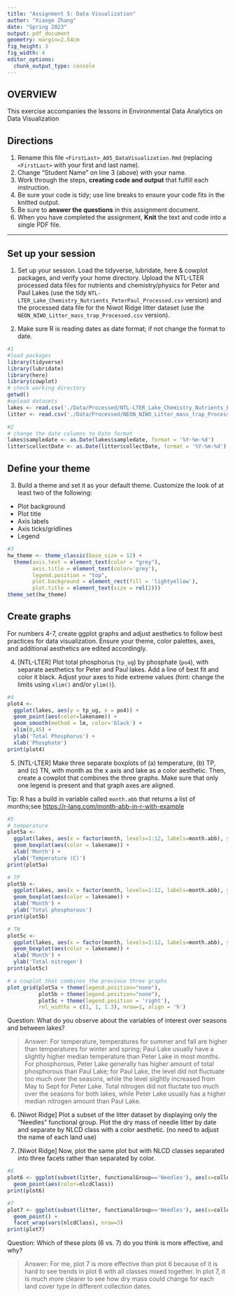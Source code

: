 ```yaml
---
title: "Assignment 5: Data Visualization"
author: "Xiaoge Zhang"
date: "Spring 2023"
output: pdf_document
geometry: margin=2.54cm
fig_height: 3
fig_width: 4
editor_options: 
  chunk_output_type: console
---
```


## OVERVIEW

This exercise accompanies the lessons in Environmental Data Analytics on Data Visualization 

## Directions
1.  Rename this file `<FirstLast>_A05_DataVisualization.Rmd` (replacing `<FirstLast>` with your first and last name).
2. Change "Student Name" on line 3 (above) with your name.
3. Work through the steps, **creating code and output** that fulfill each instruction.
4. Be sure your code is tidy; use line breaks to ensure your code fits in the knitted output.
5. Be sure to **answer the questions** in this assignment document.
6. When you have completed the assignment, **Knit** the text and code into a single PDF file.

---

## Set up your session 

1. Set up your session. Load the tidyverse, lubridate, here & cowplot packages, and verify your home directory. Upload the NTL-LTER processed data files for nutrients and chemistry/physics for Peter and Paul Lakes (use the tidy `NTL-LTER_Lake_Chemistry_Nutrients_PeterPaul_Processed.csv` version) and the processed data file for the Niwot Ridge litter dataset (use the `NEON_NIWO_Litter_mass_trap_Processed.csv` version). 

2. Make sure R is reading dates as date format; if not change the format to date.

```r
#1 
#load packages
library(tidyverse)
library(lubridate)
library(here)
library(cowplot)
# check working directory
getwd()
#upload datasets
lakes <- read.csv('./Data/Processed/NTL-LTER_Lake_Chemistry_Nutrients_PeterPaul_Processed.csv', stringsAsFactors = TRUE)
litter <- read.csv('./Data/Processed/NEON_NIWO_Litter_mass_trap_Processed.csv', stringsAsFactors = TRUE)

#2 
# change the date columns to Date format
lakes$sampledate <- as.Date(lakes$sampledate, format = '%Y-%m-%d')
litter$collectDate <- as.Date(litter$collectDate, format = '%Y-%m-%d')
```

## Define your theme
3. Build a theme and set it as your default theme. Customize the look of at least two of the following: 
 * Plot background
 * Plot title
 * Axis labels
 * Axis ticks/gridlines
 * Legend

```r
#3 
hw_theme <- theme_classic(base_size = 12) +
  theme(axis.text = element_text(color = "grey"), 
        axis.title = element_text(color='grey'),
        legend.position = "top", 
        plot.background = element_rect(fill = 'lightyellow'), 
        plot.title = element_text(size = rel(2))) 
theme_set(hw_theme)
```

## Create graphs
For numbers 4-7, create ggplot graphs and adjust aesthetics to follow best practices for data visualization. Ensure your theme, color palettes, axes, and additional aesthetics are edited accordingly.

4. [NTL-LTER] Plot total phosphorus (`tp_ug`) by phosphate (`po4`), with separate aesthetics for Peter and Paul lakes. Add a line of best fit and color it black. Adjust your axes to hide extreme values (hint: change the limits using `xlim()` and/or `ylim()`).

```r
#4 
plot4 <- 
  ggplot(lakes, aes(y = tp_ug, x = po4)) +
  geom_point(aes(color=lakename)) + 
  geom_smooth(method = lm, color='black') +
  xlim(0,45) +
  ylab('Total Phosphorus') + 
  xlab('Phosphate')
print(plot4)
```


5. [NTL-LTER] Make three separate boxplots of (a) temperature, (b) TP, and (c) TN, with month as the x axis and lake as a color aesthetic. Then, create a cowplot that combines the three graphs. Make sure that only one legend is present and that graph axes are aligned. 

Tip: R has a build in variable called `month.abb` that returns a list of months;see <https://r-lang.com/month-abb-in-r-with-example>

```r
#5 
# temperature
plot5a <-
  ggplot(lakes, aes(x = factor(month, levels=1:12, labels=month.abb), y = temperature_C)) +
  geom_boxplot(aes(color = lakename)) + 
  xlab('Month') + 
  ylab('Temperature (C)')
print(plot5a)

# TP
plot5b <-
  ggplot(lakes, aes(x = factor(month, levels=1:12, labels=month.abb), y = tp_ug)) +
  geom_boxplot(aes(color = lakename)) + 
  xlab('Month') + 
  ylab('Total phosphorous')
print(plot5b)

# TN
plot5c <-
  ggplot(lakes, aes(x = factor(month, levels=1:12, labels=month.abb), y = tn_ug)) +
  geom_boxplot(aes(color = lakename)) + 
  xlab('Month') + 
  ylab('Total nitrogen')
print(plot5c)

# a cowplot that combines the previous three graphs
plot_grid(plot5a + theme(legend.position="none"), 
          plot5b + theme(legend.position="none"), 
          plot5c + theme(legend.position = 'right'), 
          rel_widths = c(1, 1, 1.3), nrow=1, align = 'h')
```

Question: What do you observe about the variables of interest over seasons and between lakes? 

> Answer: For temperature, temperatures for summer and fall are higher than temperatures for winter and spring; Paul Lake usually have a slightly higher median temperature than Peter Lake in most months. For phosphorous, Peter Lake generally has higher amount of total phosphorous than Paul Lake; for Paul Lake, the level did not fluctuate too much over the seasons, while the level slightly increased from May to Sept for Peter Lake. Total nitrogen did not fluctate too much over the seasons for both lakes, while Peter Lake usually has a higher median nitrogen amount than Paul Lake. 

6. [Niwot Ridge] Plot a subset of the litter dataset by displaying only the "Needles" functional group. Plot the dry mass of needle litter by date and separate by NLCD class with a color aesthetic. (no need to adjust the name of each land use)

7. [Niwot Ridge] Now, plot the same plot but with NLCD classes separated into three facets rather than separated by color. 

```r
#6
plot6 <- ggplot(subset(litter, functionalGroup=='Needles'), aes(x=collectDate, y=dryMass)) + 
  geom_point(aes(color=nlcdClass))
print(plot6)

#7
plot7 <- ggplot(subset(litter, functionalGroup=='Needles'), aes(x=collectDate, y=dryMass)) +
  geom_point() +
  facet_wrap(vars(nlcdClass), nrow=3)
print(plot7)
```
Question: Which of these plots (6 vs. 7) do you think is more effective, and why? 

> Answer: For me, plot 7 is more effective than plot 6 because of it is hard to see trends in plot 6 with all classes mixed together. In plot 7, it is much more clearer to see how dry mass could change for each land cover type in different collection dates. 